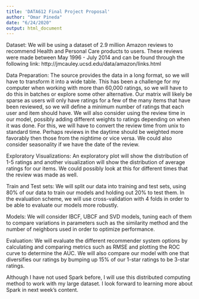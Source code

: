 ---
title: 'DATA612 Final Project Proposal'
author: "Omar Pineda"
date: "6/24/2020"
output: html_document
---

Dataset: We will be using a dataset of 2.9 million Amazon reviews to recommend Health and Personal Care products to
users. These reviews were made between May 1996 - July 2014 and can be found through the following link:
http://jmcauley.ucsd.edu/data/amazon/links.html

Data Preparation: The source provides the data in a long format, so we will have to transform it into a wide table. This
has been a challenge for my computer when working with more than 60,000 ratings, so we will have to do this in batches or
explore some other alternative. Our matrix will likely be sparse as users will only have ratings for a few of the many
items that have been reviewed, so we will define a minimum number of ratings that each user and item should have. We will
also consider using the review time in our model, possibly adding different weights to ratings depending on when it was
done. For this, we will have to convert the review time from unix to standard time. Perhaps reviews in the daytime should
be weighted more favorably then those from the nightime or vice versa. We could also consider seasonality if we have the
date of the review.

Exploratory Visualizations: An exploratory plot will show the distribution of 1-5 ratings and another visualization will
show the distribution of average ratings for our items. We could possibly look at this for different times that the
review was made as well.

Train and Test sets: We will split our data into training and test sets, using 80% of our data to train our models and
holding out 20% to test them. In the evaluation scheme, we will use cross-validation with 4 folds in order to be able to
evaluate our models more robustly.

Models: We will consider IBCF, UBCF and SVD models, tuning each of them to compare variations in parameters such as the
similarity method and the number of neighbors used in order to optimize performance.

Evaluation: We will evaluate the different recommender system options by calculating and comparing metrics such as RMSE
and plotting the ROC curve to determine the AUC. We will also compare our model with one that diversifies our ratings by
bumping up 15% of our 1-star ratings to be 3-star ratings.

Although I have not used Spark before, I will use this distributed computing method to work with my large dataset. I look
forward to learning more about Spark in next week's content.